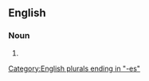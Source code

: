 {{also|air masses}}

==English==

===Noun===
{{head|en|noun plural form}}

# {{plural of|airmass|lang=en}}

[[Category:English plurals ending in "-es"]]